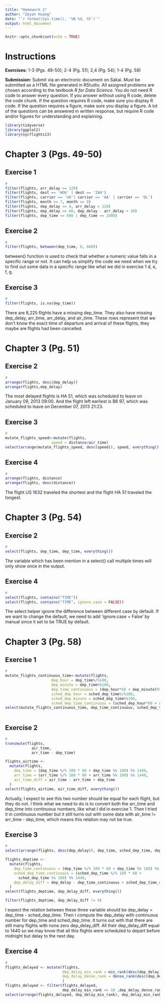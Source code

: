 ```yaml
---
title: "Homework 2"
author: "Zeyan Huang"
date: "`r format(Sys.time(), '%B %d, %Y')`"
output: html_document
---
```


```r
knitr::opts_chunk$set(echo = TRUE)
```

# Instructions

**Exercises:**  1-3 (Pgs. 49-50); 2-4 (Pg. 51); 2,4 (Pg. 54); 1-4 (Pg. 58)

**Submission:** Submit via an electronic document on Sakai. Must be submitted as a HTML file generated in RStudio. All assigned problems are chosen according to the textbook *R for Data Science*. You do not need R code to answer every question. If you answer without using R code, delete the code chunk. If the question requires R code, make sure you display R code. If the question requires a figure, make sure you display a figure. A lot of the questions can be answered in written response, but require R code and/or figures for understanding and explaining. 

```r
library(tidyverse)
library(ggplot2)
library(nycflights13)
```

# Chapter 3 (Pgs. 49-50)

##  Exercise 1
```r
#
filter(flights, arr_delay >= 120)
filter(flights, dest == 'HOU' | dest == 'IAH')
filter(flights, carrier == 'UA'| carrier == 'AA' | carrier == 'DL')
filter(flights, month >= 7, month <= 9)
filter(flights, dep_delay <= 0, arr_delay > 120)
filter(flights, dep_delay >= 60, dep_delay - arr_delay > 30)
filter(flights, dep_time <= 600 | dep_time == 2400)
```

##  Exercise 2
```r
#
filter(flights, between(dep_time, 0, 600))
```

between() function is used to check that whether a numeric value falls in a specific range or not. It can help us simplify the code we need when we try to find out some data in a specific range like what we did in exercise 1 d, e, f, g.

##  Exercise 3
```r
#
filter(flights, is.na(dep_time))
```

There are 8,225 flights have a missing dep_time. They also have missing dep_delay, arr_time, arr_delay, and air_time. These rows represent that we don't know the exact time of departure and arrival of these flights, they maybe are flights had been cancelled.

# Chapter 3 (Pg. 51)

##  Exercise 2
```r
#
arrange(flights, desc(dep_delay))
arrange(flights,dep_delay)
```

The most delayed flights is HA 51, which was scheduled to leave on January 09, 2013 09:00. And the flight left earliest is B6 97, which was scheduled to leave on December 07, 2013 21:23.

##  Exercise 3
```r
#
mutate_flights_speed<-mutate(flights,
                     speed = distance/air_time)
select(arrange(mutate_flights_speed, desc(speed)), speed, everything())
```

##  Exercise 4
```r
#
arrange(flights, distance)
arrange(flights, desc(distance))
```

The flight US 1632 traveled the shortest and the flight HA 51 traveled the longest.

# Chapter 3 (Pg. 54)

##  Exercise 2
```r
#
select(flights, dep_time, dep_time, everything())
```

The variable which has been mention in a select() call multiple times will only show once in the output.

##  Exercise 4
```r
#
select(flights, contains("TIME"))
select(flights, contains("TIME", ignore.case = FALSE))
```

The select helper ignore the difference between different case by default. If we want to change the default, we need to add 'ignore.case = False' by manual since it set to be TRUE by default.

# Chapter 3 (Pg. 58)

##  Exercise 1
```r
#
mutate_flights_continuous_time<-mutate(flights,
                     dep_hour = dep_time%/%100,
                     dep_minute = dep_time%%100,
                     dep_time_continuous = (dep_hour*60 + dep_minute)%%1440,
                     sched_dep_hour = sched_dep_time%/%100,
                     sched_dep_minute = sched_dep_time%%100,
                     sched_dep_time_continuous = (sched_dep_hour*60 + sched_dep_minute)%%1440)
select(mutate_flights_continuous_time, dep_time_continuous, sched_dep_time_continuous, everything())
                     
```

##  Exercise 2
```r
#
transmute(flights,
            air_time,
            arr_time - dep_time)
```


```r
flights_airtime <-
  mutate(flights,
    dep_time = (dep_time %/% 100 * 60 + dep_time %% 100) %% 1440,
    arr_time = (arr_time %/% 100 * 60 + arr_time %% 100) %% 1440,
    air_time_diff = air_time - arr_time + dep_time
  )
select(flights_airtime, air_time_diff, everything())
```
Actually, I expect to see this two number should be equal for each flight, but they do not. I think what we need to do is to convert both the arr_time and dep_time into continuous numbers, like what I did in exercise 1. Then I tried it in continuous number but it still turns out with some data with air_time != arr_time - dep_time, which means this relation may not be true.

##  Exercise 3
```r
#
select(arrange(flights, desc(dep_delay)), dep_time, sched_dep_time, dep_delay)

flights_deptime <-
  mutate(flights,
    dep_time_continuous = (dep_time %/% 100 * 60 + dep_time %% 100) %% 1440,
    sched_dep_time_continuous = (sched_dep_time %/% 100 * 60 +
      sched_dep_time %% 100) %% 1440,
    dep_delay_diff = dep_delay - dep_time_continuous + sched_dep_time_continuous
  )
select(flights_deptime, dep_delay_diff, everything())

filter(flights_deptime, dep_delay_diff != 0)
```
I expect the relation between these three variable should be dep_delay = dep_time - sched_dep_time. Then I compute the dep_delay with continuous number for dep_time and sched_dep_time. It turns out with that there are still many flights with none zero dep_delay_diff. All their dep_delay_diff equal to 1440 so we may know that all this flights were scheduled to depart before midnight but delay to the next day.

##  Exercise 4
```r
#
flights_delayed <- mutate(flights, 
                          dep_delay_min_rank = min_rank(desc(dep_delay)),
                          dep_delay_dense_rank = dense_rank(desc(dep_delay))
                          )
flights_delayed <- filter(flights_delayed, 
                          dep_delay_min_rank <= 10 ,dep_delay_dense_rank <=10)
select(arrange(flights_delayed, dep_delay_min_rank), dep_delay_min_rank, dep_delay_dense_rank, everything())
  

```